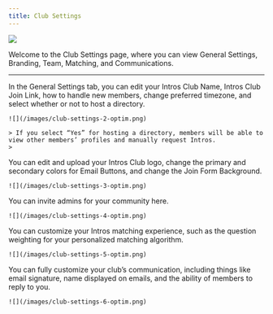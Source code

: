 ```yaml
---
title: Club Settings
---
```

![](/images/club-settings-1-optim.png)

Welcome to the Club Settings page, where you can view General Settings, Branding, Team, Matching, and Communications. 

---

<Tabs>
  <Tab title="General Settings">
    In the General Settings tab, you can edit your Intros Club Name, Intros Club Join Link, how to handle new members, change preferred          timezone, and select whether or not to host a directory.

    ![](/images/club-settings-2-optim.png)

    > If you select “Yes” for hosting a directory, members will be able to view other members’ profiles and manually request Intros.
    > 
  </Tab>
  <Tab title="Branding">
    You can edit and upload your Intros Club logo, change the primary and secondary colors for Email Buttons, and change the Join Form           Background. 

    ![](/images/club-settings-3-optim.png)
  </Tab>
  <Tab title="Team">
    You can invite admins for your community here. 

    ![](/images/club-settings-4-optim.png)
  </Tab>
  <Tab title="Matching">
    You can customize your Intros matching experience, such as the question weighting for your personalized matching algorithm.

    ![](/images/club-settings-5-optim.png)
  </Tab>
  <Tab title="Communications">
    You can fully customize your club’s communication, including things like email signature, name displayed on emails, and the ability of       members to reply to you. 

    ![](/images/club-settings-6-optim.png)
  </Tab>
</Tabs>
